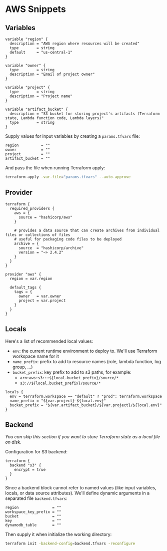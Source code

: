 # AWS Snippets

## Variables

```hcl filename="variables.tf"
variable "region" {
  description = "AWS region where resources will be created"
  type        = string
  default     = "us-central-1"
}

variable "owner" {
  type        = string
  description = "Email of project owner"
}

variable "project" {
  type        = string
  description = "Project name"
}

variable "artifact_bucket" {
  description = "S3 bucket for storing project's artifacts (Terraform state, Lambda function code, Lambda layers)"
  type        = string
}
```

Supply values for input variables by creating a `params.tfvars` file:
```hcl filename="params.tfvars"
region          = ""
owner           = ""
project         = ""
artifact_bucket = ""
```

And pass the file when running Terraform apply:
```sh
terraform apply -var-file="params.tfvars" --auto-approve
```


## Provider

```hcl filename="provider.tf"
terraform {
  required_providers {
    aws = {
      source = "hashicorp/aws"
    }

    # provides a data source that can create archives from individual files or collections of files
    # useful for packaging code files to be deployed
    archive = {
      source  = "hashicorp/archive"
      version = "~> 2.4.2"
    }
  }
}

provider "aws" {
  region = var.region

  default_tags {
    tags = {
      owner   = var.owner
      project = var.project
    }
  }
}
```


## Locals

Here's a list of recommended local values:
- `env`: the current runtime environment to deploy to. We'll use Terraform workspace name for it
- `name_prefix`: prefix to add to resource names (role, lambda function, log group, ...)
- `bucket_prefix`: key prefix to add to s3 paths, for example:
  - `arn:aws:s3:::${local.bucket_prefix}/source/*`
  - `s3://${local.bucket_prefix}/source/*`

```hcl filename="locals.tf"
locals {
  env = terraform.workspace == "default" ? "prod": terraform.workspace
  name_prefix = "${var.project}-${local.env}"
  bucket_prefix = "${var.artifact_bucket}/${var.project}/${local.env}"
}
```


## Backend

*You can skip this section if you want to store Terraform state as a local file on disk.*

Configuration for S3 backend:
```hcl filename="backend.tf"
terraform {
  backend "s3" {
    encrypt = true
  }
}
```

Since a backend block cannot refer to named values (like input variables, locals, or data source attributes). We'll define dynamic arguments in a separated file `backend.tfvars`:

```hcl filename="backend.tfvars"
region               = ""
workspace_key_prefix = ""
bucket               = ""
key                  = ""
dynamodb_table       = ""
```

Then supply it when initialize the working directory:
```sh
terraform init -backend-config=backend.tfvars -reconfigure
```
